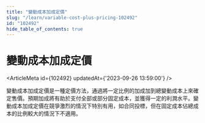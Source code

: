 ```yaml
---
title: "變動成本加成定價"
slug: "/learn/variable-cost-plus-pricing-102492"
id: "102492"
hide_table_of_contents: true
---
```



# 變動成本加成定價

<ArticleMeta id={102492} updatedAt={'2023-09-26 13:59:00'} />
<div className='border-solid border-b border-t-0 my-4 border-[var(--ifm-color-gray-300)]' />

變動成本加成定價是一種定價方法，通過將一定比例的加成加到總變動成本上來確定售價。預期加成將有助於支付全部或部分固定成本，並獲得一定的利潤水平。變動成本加成定價在競爭激烈的情況下特別有用，如合同投標，但在固定成本佔總成本的比例較大的情況下不適用。
